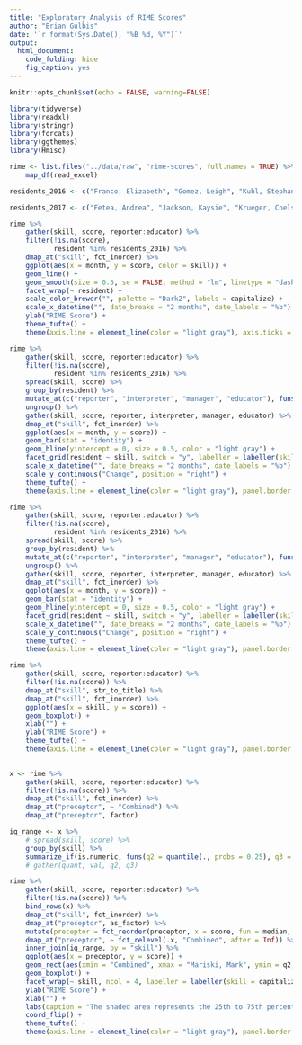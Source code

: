 ```yaml
---
title: "Exploratory Analysis of RIME Scores"
author: "Brian Gulbis"
date: '`r format(Sys.Date(), "%B %d, %Y")`'
output: 
  html_document:
    code_folding: hide
    fig_caption: yes
---
```


```r
knitr::opts_chunk$set(echo = FALSE, warning=FALSE)
```

```r
library(tidyverse)
library(readxl)
library(stringr)
library(forcats)
library(ggthemes)
library(Hmisc)

rime <- list.files("../data/raw", "rime-scores", full.names = TRUE) %>%
    map_df(read_excel) 

residents_2016 <- c("Franco, Elizabeth", "Gomez, Leigh", "Kuhl, Stephanie", "Lee, Monica", "Nayar, Vijay", "Sobhanian, Minoosh")

residents_2017 <- c("Fetea, Andrea", "Jackson, Kaysie", "Krueger, Chelsea", "Kusey, Kathleen", "Moore, Megan", "Raduzycki, Tyler")
```

```r
rime %>%
    gather(skill, score, reporter:educator) %>%
    filter(!is.na(score),
           resident %in% residents_2016) %>%
    dmap_at("skill", fct_inorder) %>%
    ggplot(aes(x = month, y = score, color = skill)) +
    geom_line() +
    geom_smooth(size = 0.5, se = FALSE, method = "lm", linetype = "dashed") +
    facet_wrap(~ resident) +
    scale_color_brewer("", palette = "Dark2", labels = capitalize) +
    scale_x_datetime("", date_breaks = "2 months", date_labels = "%b") +
    ylab("RIME Score") +
    theme_tufte() +
    theme(axis.line = element_line(color = "light gray"), axis.ticks = element_line(color = "light gray"), axis.title = element_text(color = "gray35"), legend.text = element_text(color = "gray35"), strip.text = element_text(color = "gray35"))
```

```r
rime %>%
    gather(skill, score, reporter:educator) %>%
    filter(!is.na(score),
           resident %in% residents_2016) %>%
    spread(skill, score) %>%
    group_by(resident) %>%
    mutate_at(c("reporter", "interpreter", "manager", "educator"), funs(. - lag(.))) %>%
    ungroup() %>%
    gather(skill, score, reporter, interpreter, manager, educator) %>%
    dmap_at("skill", fct_inorder) %>%
    ggplot(aes(x = month, y = score)) +
    geom_bar(stat = "identity") +
    geom_hline(yintercept = 0, size = 0.5, color = "light gray") +
    facet_grid(resident ~ skill, switch = "y", labeller = labeller(skill = capitalize)) +
    scale_x_datetime("", date_breaks = "2 months", date_labels = "%b") +
    scale_y_continuous("Change", position = "right") +
    theme_tufte() +
    theme(axis.line = element_line(color = "light gray"), panel.border = element_rect(fill = NA, color = "light gray"), axis.ticks = element_line(color = "light gray"), axis.title = element_text(color = "gray35"), legend.text = element_text(color = "gray35"), strip.text = element_text(color = "gray35"), strip.text.y = element_text(angle = 180))
```

```r
rime %>%
    gather(skill, score, reporter:educator) %>%
    filter(!is.na(score),
           resident %in% residents_2016) %>%
    spread(skill, score) %>%
    group_by(resident) %>%
    mutate_at(c("reporter", "interpreter", "manager", "educator"), funs(. - first(.))) %>%
    ungroup() %>%
    gather(skill, score, reporter, interpreter, manager, educator) %>%
    dmap_at("skill", fct_inorder) %>%
    ggplot(aes(x = month, y = score)) +
    geom_bar(stat = "identity") +
    geom_hline(yintercept = 0, size = 0.5, color = "light gray") +
    facet_grid(resident ~ skill, switch = "y", labeller = labeller(skill = capitalize)) +
    scale_x_datetime("", date_breaks = "2 months", date_labels = "%b") +
    scale_y_continuous("Change", position = "right") +
    theme_tufte() +
    theme(axis.line = element_line(color = "light gray"), panel.border = element_rect(fill = NA, color = "light gray"), axis.ticks = element_line(color = "light gray"), axis.title = element_text(color = "gray35"), legend.text = element_text(color = "gray35"), strip.text = element_text(color = "gray35"), strip.text.y = element_text(angle = 180))
```

```r
rime %>%
    gather(skill, score, reporter:educator) %>%
    filter(!is.na(score)) %>%
    dmap_at("skill", str_to_title) %>%
    dmap_at("skill", fct_inorder) %>%
    ggplot(aes(x = skill, y = score)) +
    geom_boxplot() +
    xlab("") +
    ylab("RIME Score") +
    theme_tufte() +
    theme(axis.line = element_line(color = "light gray"), panel.border = element_blank(), axis.ticks.x = element_blank(), axis.ticks.y = element_line(color = "light gray"), axis.title = element_text(color = "gray35"))
    
```


```r
x <- rime %>%
    gather(skill, score, reporter:educator) %>%
    filter(!is.na(score)) %>%
    dmap_at("skill", fct_inorder) %>%
    dmap_at("preceptor", ~ "Combined") %>%
    dmap_at("preceptor", factor) 

iq_range <- x %>%
    # spread(skill, score) %>%
    group_by(skill) %>%
    summarize_if(is.numeric, funs(q2 = quantile(., probs = 0.25), q3 = quantile(., probs = 0.75))) 
    # gather(quant, val, q2, q3)

rime %>%
    gather(skill, score, reporter:educator) %>%
    filter(!is.na(score)) %>%
    bind_rows(x) %>%
    dmap_at("skill", fct_inorder) %>%
    dmap_at("preceptor", as_factor) %>%
    mutate(preceptor = fct_reorder(preceptor, x = score, fun = median, .desc = TRUE)) %>%
    dmap_at("preceptor", ~ fct_relevel(.x, "Combined", after = Inf)) %>%
    inner_join(iq_range, by = "skill") %>%
    ggplot(aes(x = preceptor, y = score)) +
    geom_rect(aes(xmin = "Combined", xmax = "Mariski, Mark", ymin = q2, ymax = q3), fill = "light gray") +
    geom_boxplot() +
    facet_wrap(~ skill, ncol = 4, labeller = labeller(skill = capitalize)) +
    ylab("RIME Score") +
    xlab("") +
    labs(caption = "The shaded area represents the 25th to 75th percentile for all preceptors combined.") +
    coord_flip() +
    theme_tufte() +
    theme(axis.line = element_line(color = "light gray"), panel.border = element_rect(fill = NA, color = "light gray"), axis.ticks = element_line(color = "light gray"), axis.title = element_text(color = "gray35"), legend.text = element_text(color = "gray35"), strip.text = element_text(color = "gray35"), strip.text.y = element_text(angle = 180), plot.caption = element_text(color = "gray35"))
```

